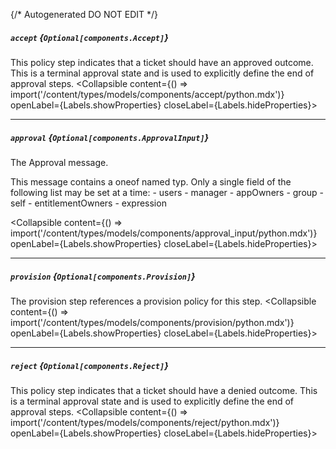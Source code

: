 {/* Autogenerated DO NOT EDIT  */}

##### `accept` *{`Optional[components.Accept]`}*
This policy step indicates that a ticket should have an approved outcome. This is a terminal approval state and is used to explicitly define the end of approval steps.
<Collapsible content={() => import('/content/types/models/components/accept/python.mdx')} openLabel={Labels.showProperties} closeLabel={Labels.hideProperties}>
</Collapsible>

---
##### `approval` *{`Optional[components.ApprovalInput]`}*
The Approval message.

This message contains a oneof named typ. Only a single field of the following list may be set at a time:
  \- users
  \- manager
  \- appOwners
  \- group
  \- self
  \- entitlementOwners
  \- expression

<Collapsible content={() => import('/content/types/models/components/approval_input/python.mdx')} openLabel={Labels.showProperties} closeLabel={Labels.hideProperties}>
</Collapsible>

---
##### `provision` *{`Optional[components.Provision]`}*
The provision step references a provision policy for this step.
<Collapsible content={() => import('/content/types/models/components/provision/python.mdx')} openLabel={Labels.showProperties} closeLabel={Labels.hideProperties}>
</Collapsible>

---
##### `reject` *{`Optional[components.Reject]`}*
This policy step indicates that a ticket should have a denied outcome. This is a terminal approval state and is used to explicitly define the end of approval steps.
<Collapsible content={() => import('/content/types/models/components/reject/python.mdx')} openLabel={Labels.showProperties} closeLabel={Labels.hideProperties}>
</Collapsible>


